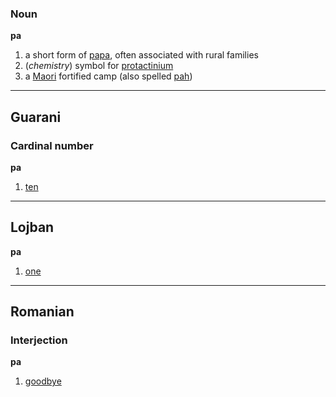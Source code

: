 ===Noun===
'''pa'''

# a short form of [[papa]], often associated with rural families
# (''chemistry'') symbol for [[protactinium]]
# a [[Maori]] fortified camp (also spelled [[pah]])

----
==Guarani==
===Cardinal number===
'''pa'''
# [[ten]]

----
==Lojban==
'''pa'''
# [[one]]

----
==Romanian==
===Interjection===
'''pa'''
# [[goodbye]]